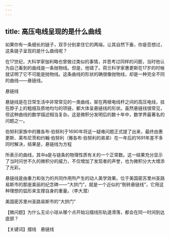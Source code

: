 ```yaml
---
---
---
```

title: 高压电线呈现的是什么曲线
---




如果你有一条细长的链子，双手分别拿住它的两端，让其自然下垂，你是否想过，这条链子呈现的是什么曲线呢？

在17世纪，大科学家伽利略也曾做过类似的事情，并思考过同样的问题，当时他认为自己看到的曲线是一条抛物线。但是，他错了。荷兰科学家惠更斯在17岁的时候就证明了它不可能是抛物线。这条曲线的形状的确很像抛物线，却是一种完全不同的曲线——悬链线。

悬链线



悬链线是在日常生活中非常常见的一类曲线，架在两根电线杆之间的高压电线，挂在脖子上的粗细及质地均匀的项链，都大体呈悬链线的形状。虽然悬链线很常见，但这种曲线的数学描述相当复杂。这是微积分发明后的数十年中，数学界最著名的问题之一。

伯努利家族中的雅各布·伯努利于1690年将这一疑难问题正式提了出来，最终由惠更斯、莱布尼茨和约翰·伯努利（雅各布·伯努利的弟弟）在一年后的1691年差不多同时解决，结果是，悬链线为方程



所表示的曲线，其中a是与链条的物理性质有关的一个正常数。这一结果充分显示了当时问世不久的微积分的威力，不仅增加了发现者的声誉，也为微积分大大增添了光彩。

悬链线是由重力和张力的共同作用所产生的动人美学效果。位于美国密苏里州圣路易斯市的那座美丽的纪念碑——“大拱门”，就是一个近似的“倒转悬链线”，它用这种理想的弧形来支撑自身的重量。（李大潜）

美国密苏里州圣路易斯市的“大拱门”



【微问题】为什么无论小球从哪个点开始沿摆线形轨道滑落，都会在同一时间到达底部？

【关键词】摆线　悬链线